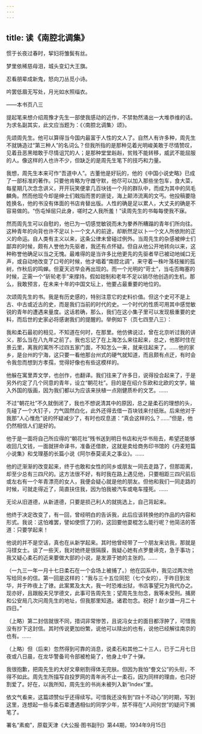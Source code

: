 ```yaml
---
---
---
```

title: 读《南腔北调集》
---




惯于长夜过春时，挈妇将雏鬓有丝。

梦里依稀慈母泪，城头变幻大王旗。

忍看朋辈成新鬼，怒向刀丛觅小诗。

吟罢低眉无写处，月光如水照缁衣。

——本书页八三





提起笔来想介绍周豫才先生一部使我感动的近作，不禁勃然涌出一大堆恭维的话。为求名副其实，此文应当题为：《〈南腔北调集〉颂》。

先颂周先生。他可以算得当今国内最富于人性的文人了。自然人有许多种，周先生不就铸造过“第三种人”的名词么？但我所指的是那种见着光明峻美敢于尽情赞叹，见着丑恶黑暗敢于尽情诅咒的人；是那种堂堂赳赳，贫贱不能转移，威武不能屈服的人。像这样的人也许不少，但缺乏的是周先生笔下的技巧和力量。

我想，周先生本来可作“吾道中人”。古董他是好玩的，他的《中国小说史略》已成了一部标准的著作。只要他肯略为守雌守默，他尽可以加入那些坐包车，食大菜，每星期几次念念讲义，开开玩笑便拿几百块钱一个月的群队中，而成为其中的凤毛麟角。然而他现今却是绅士们戟指而詈的匪徒，海上颠沛流离的文丐。他投稿要隐姓换名，他的书没有体面的书店肯替出版。人性的确是足以累人，大丈夫的确是不容易做的。“伤屯悼屈只此身，嗟时之人我所羞！”读周先生的书每每使我不寐。

然而周先生可以自慰的，他已为一切感觉敏锐而未为豢养所糟蹋的青年们所向往。这种青年的向背也许不足以卜一个文人的前途，却断然足以卜一个文人所依附的正义的命运。自人类有主义以来，这条公律未曾碰过例外。当周先生的杂感被绅士们鄙弃的时候，颇有人誉他为先驱者，我还有点怀疑。但自从他公开地转向以来，这种称誉他确足以当之无愧。最难得的是当许多比他更先的先驱者早已被动地缄口无声，或自动地改变了口号的时候，他才唱着“南腔北调”，来守着一株叶落枝摧的孤树，作秋后的鸣蝉。但夏天迟早会再出现的。而一个光明的“苛士”，当屯否晦塞的时候，正需一个“斫轮老手”来撑持。假如钳制和老年不足以销尽他创造的生机，那么，我敢预言，在未来十年的中国文坛上，他要占最重要的地位的。

次颂周先生的书。我是有历史感的，特别注意它的史料价值。但这个史可不是上古、中古或近古的史，而是我们当前的时代的史。一个时代的性质可用其中感觉敏锐的青年的遭遇来量度。这话若确，那么，我们在这小集子里可以发现极重要的史料，而后世的史家必将感谢我们的提醒的。举例如下（页七四至八三）：





我和柔石最初的相见，不知道在何时，在那里。他仿佛说过，曾在北京听过我的讲义，那么当在八九年之前了。我也忘记了在上海怎么来往起来，总之，他那时住在景云里，离我的寓所不过四五家门面，不知怎么一来，就来往起来了。……他的家乡，是台州的宁海，这只要一看他那台州式的硬气就知道，而且颇有点迂，有时会令我忽而想到方孝孺，觉得好像也有些这模样的。

他躲在寓里弄文学，也创作，也翻译。我们往来了许多日，说得投合起来了，于是另外约定了几个同意的青年，设立“朝花社”。目的是在绍介东欧和北欧的文学，输入外国的版画，因为我们都以为应该来扶植一点刚健质朴的文艺。……

不过“朝花社”不久就倒闭了，我也不想说清其中的原因，总之是柔石的理想的头，先碰了一个大钉子，力气固然白化，此外还得去借一百块钱来付纸账。后来他对于我那“人心惟危”说的怀疑减少了，有时也叹息道：“真会这样的么？……”但是，他仍然相信人们是好的。

他于是一面将自己所应得的“朝花社”残书送到明日书店和光华书局去，希望还能够收回几文钱，一面就拼命译书，准备还借款，这就是卖给商务印书馆的《丹麦短篇小说集》和戈理基的长篇小说《阿尔泰莫诺夫之事业》。……

他的迂渐渐的改变起来，终于也敢和女性的同乡或朋友一同去走路了，但那距离，却至少总有三四尺的。这方法很不好，有时我在路上遇见他，只要相距三四尺前后或左右有一个年青漂亮的女人，我便会疑心就是他的朋友。但他和我们一同走路的时候，可就走得近了，简直扶住我，因为怕我被汽车或电车撞死。……

无论从旧道德，从新道德，只要是损己利人的就挑选上，自己背起来。

他终于决定改变了，有一回，曾经明白的告诉我，此后应该转换他的作品的内容和形式。我说：这怕难罢，譬如使惯了刀的，这回要他耍棍怎么能行呢？他简洁的答道：只要学起来！

他说的并不是空话，真也在从新学起来。其时他曾经带了一个朋友来访我，那就是冯铿女士。谈了一些天，我对她终是很隔膜，我疑心她有点罗曼谛克，急于事功；我又疑心柔石的近来要做大部的小说，是发源于她的主张的。……

（一九三一年一月十七日柔石在一个会场上被捕了。）他在囚系中，我见过两次他写给同乡的信。第一回是这样的：“我与三十五位同犯（七个女的），于昨日到龙华，并于昨夜上了镣。此案累及太大，我一时恐难出狱，书店事望兄为我代办之。现亦好，且跟殷夫兄学德文，此事可告周先生；望周先生勿念，我等未受刑。捕房和公安局几次问周先生的地址，但我那里知道。诸君勿念。祝好！赵少雄一月二十四日。”

（上略）第二封信就很不同，措词非常惨苦，且说冯女士的面目都浮肿了，可惜我没有抄下这封信。其时传说更加纷繁，说他可以赎出的也有，说他已经解往南京的也有。……

（上略）但（后来）忽然得到可靠的消息，说柔石和其他二十三人，已于二月七日夜或八日晨，在龙华警备司令部被枪毙了，他身上中了十弹。





我很抱歉，把周先生的大好文章剜割得体无完肤。但因为我怕“誊文公”的头衔，不得不如此。周先生所描写自投罗网的青年尚不止一柔石，因为同样的理由，也只好割爱了。好在，以我所知，周先生的书尚未被列入新“Index”里。

依文气看来，这篇颂赞似乎还得续写。可惜我还没有到“四十不动心”的时期，写到这里，连想起一些与柔石辈遭遇相似的同学少年，禁不得在“人间何世”的疑问下搁笔了。





署名“素痴”，原载天津《大公报·图书副刊》第44期，1934年9月15日